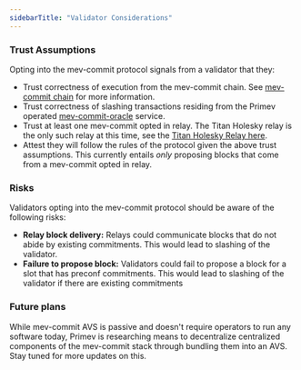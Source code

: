 ```yaml
---
sidebarTitle: "Validator Considerations"
---
```


### Trust Assumptions

Opting into the mev-commit protocol signals from a validator that they:

* Trust correctness of execution from the mev-commit chain. See [mev-commit chain](/v0.8.0/concepts/mev-commit-chain/chain-details) for more information.
* Trust correctness of slashing transactions residing from the Primev operated [mev-commit-oracle](https://github.com/primev/mev-commit/tree/main/oracle) service.
* Trust at least one mev-commit opted in relay. The Titan Holesky relay is the only such relay at this time, see the [Titan Holesky Relay here](https://docs.titanrelay.xyz/).
* Attest they will follow the rules of the protocol given the above trust assumptions. This currently entails *only* proposing blocks that come from a mev-commit opted in relay. 

### Risks

Validators opting into the mev-commit protocol should be aware of the following risks:

* **Relay block delivery:** Relays could communicate blocks that do not abide by existing commitments. This would lead to slashing of the validator.
* **Failure to propose block:** Validators could fail to propose a block for a slot that has preconf commitments. This would lead to slashing of the validator if there are existing commitments

### Future plans

While mev-commit AVS is passive and doesn't require operators to run any software today, Primev is researching means to decentralize centralized components of the mev-commit stack through bundling them into an AVS. Stay tuned for more updates on this.
